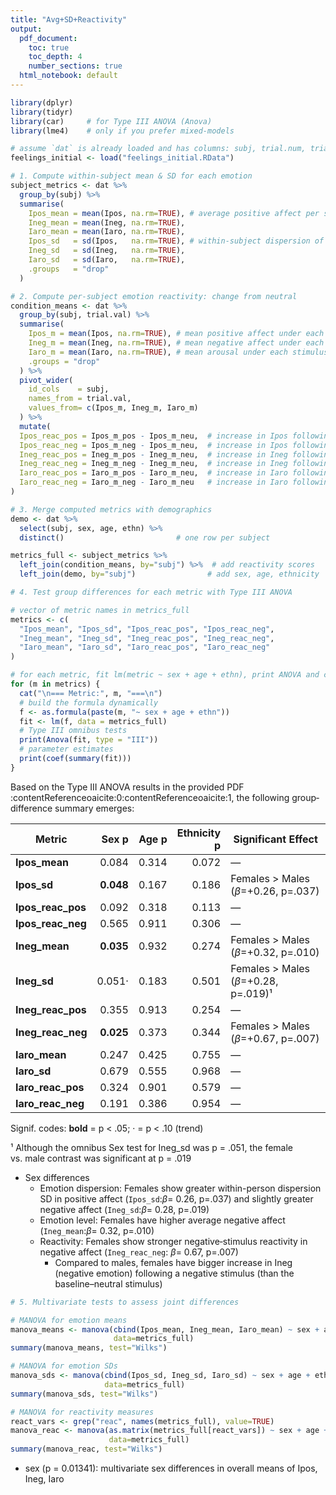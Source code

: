 ```yaml
---
title: "Avg+SD+Reactivity"
output:
  pdf_document:
    toc: true
    toc_depth: 4
    number_sections: true
  html_notebook: default
---
```


```r
library(dplyr)
library(tidyr)
library(car)     # for Type III ANOVA (Anova)
library(lme4)    # only if you prefer mixed‐models
```

```r
# assume `dat` is already loaded and has columns: subj, trial.num, trial.val, sex, age, ethn, Ipos, Ineg, Iaro
feelings_initial <- load("feelings_initial.RData")

# 1. Compute within‐subject mean & SD for each emotion
subject_metrics <- dat %>%
  group_by(subj) %>%
  summarise(
    Ipos_mean = mean(Ipos, na.rm=TRUE), # average positive affect per subject
    Ineg_mean = mean(Ineg, na.rm=TRUE),
    Iaro_mean = mean(Iaro, na.rm=TRUE),
    Ipos_sd   = sd(Ipos,   na.rm=TRUE), # within‐subject dispersion of positive affect
    Ineg_sd   = sd(Ineg,   na.rm=TRUE),
    Iaro_sd   = sd(Iaro,   na.rm=TRUE),
    .groups   = "drop"
  )
```


```r
# 2. Compute per‐subject emotion reactivity: change from neutral
condition_means <- dat %>%
  group_by(subj, trial.val) %>%
  summarise(
    Ipos_m = mean(Ipos, na.rm=TRUE), # mean positive affect under each stimulus
    Ineg_m = mean(Ineg, na.rm=TRUE), # mean negative affect under each stimulus
    Iaro_m = mean(Iaro, na.rm=TRUE), # mean arousal under each stimulus
    .groups = "drop"
  ) %>%
  pivot_wider(
    id_cols    = subj,
    names_from = trial.val,
    values_from= c(Ipos_m, Ineg_m, Iaro_m)
  ) %>%
  mutate(
  Ipos_reac_pos = Ipos_m_pos - Ipos_m_neu,  # increase in Ipos following a positive stimulus vs. neutral stimulus
  Ipos_reac_neg = Ipos_m_neg - Ipos_m_neu,  # increase in Ipos following a negative stimulus vs. neutral stimulus
  Ineg_reac_pos = Ineg_m_pos - Ineg_m_neu,  # increase in Ineg following a positive stimulus vs. neutral stimulus
  Ineg_reac_neg = Ineg_m_neg - Ineg_m_neu,  # increase in Ineg following a negative stimulus vs. neutral stimulus
  Iaro_reac_pos = Iaro_m_pos - Iaro_m_neu,  # increase in Iaro following a positive stimulus vs. neutral stimulus
  Iaro_reac_neg = Iaro_m_neg - Iaro_m_neu   # increase in Iaro following a negative stimulus vs. neutral stimulus
)

```



```r
# 3. Merge computed metrics with demographics
demo <- dat %>%
  select(subj, sex, age, ethn) %>%
  distinct()                         # one row per subject

metrics_full <- subject_metrics %>%
  left_join(condition_means, by="subj") %>%  # add reactivity scores
  left_join(demo, by="subj")                # add sex, age, ethnicity

```



```r
# 4. Test group differences for each metric with Type III ANOVA

# vector of metric names in metrics_full
metrics <- c(
  "Ipos_mean", "Ipos_sd", "Ipos_reac_pos", "Ipos_reac_neg",
  "Ineg_mean", "Ineg_sd", "Ineg_reac_pos", "Ineg_reac_neg",
  "Iaro_mean", "Iaro_sd", "Iaro_reac_pos", "Iaro_reac_neg"
)

# for each metric, fit lm(metric ~ sex + age + ethn), print ANOVA and coefficients
for (m in metrics) {
  cat("\n=== Metric:", m, "===\n")
  # build the formula dynamically
  f <- as.formula(paste(m, "~ sex + age + ethn"))
  fit <- lm(f, data = metrics_full)
  # Type III omnibus tests
  print(Anova(fit, type = "III"))
  # parameter estimates
  print(coef(summary(fit)))
}

```


Based on the Type III ANOVA results in the provided PDF :contentReference[oaicite:0]{index=0}:contentReference[oaicite:1]{index=1}, the following group‐difference summary emerges:

| Metric             | Sex p    | Age p   | Ethnicity p | Significant Effect                   |
|--------------------|---------:|--------:|------------:|--------------------------------------|
| **Ipos_mean**      | 0.084    | 0.314   | 0.072       | —                                    |
| **Ipos_sd**        | **0.048**| 0.167   | 0.186       | Females > Males ($\beta$=+0.26, p=.037)     |
| **Ipos_reac_pos**  | 0.092    | 0.318   | 0.113       | —                                    |
| **Ipos_reac_neg**  | 0.565    | 0.911   | 0.306       | —                                    |
| **Ineg_mean**      | **0.035**| 0.932   | 0.274       | Females > Males ($\beta$=+0.32, p=.010)     |
| **Ineg_sd**        | 0.051·   | 0.183   | 0.501       | Females > Males ($\beta$=+0.28, p=.019)¹    |
| **Ineg_reac_pos**  | 0.355    | 0.913   | 0.254       | —                                    |
| **Ineg_reac_neg**  | **0.025**| 0.373   | 0.344       | Females > Males ($\beta$=+0.67, p=.007)     |
| **Iaro_mean**      | 0.247    | 0.425   | 0.755       | —                                    |
| **Iaro_sd**        | 0.679    | 0.555   | 0.968       | —                                    |
| **Iaro_reac_pos**  | 0.324    | 0.901   | 0.579       | —                                    |
| **Iaro_reac_neg**  | 0.191    | 0.386   | 0.954       | —                                    |

Signif. codes: **bold** = p < .05; · = p < .10 (trend)

¹ Although the omnibus Sex test for Ineg_sd was p = .051, the female vs. male contrast was significant at p = .019

- Sex differences
  - Emotion dispersion: Females show greater within-person dispersion SD in positive affect (`Ipos_sd`:$\beta$= 0.26, p=.037) and slightly greater negative affect (`Ineg_sd`:$\beta$= 0.28, p=.019)
  - Emotion level: Females have higher average negative affect (`Ineg_mean`:$\beta$= 0.32, p=.010)
  - Reactivity: Females show stronger negative‐stimulus reactivity in negative affect (`Ineg_reac_neg`: $\beta$= 0.67, p=.007)
    - Compared to males, females have bigger increase in Ineg (negative emotion) following a negative stimulus (than the baseline--neutral stimulus)


```r
# 5. Multivariate tests to assess joint differences

# MANOVA for emotion means
manova_means <- manova(cbind(Ipos_mean, Ineg_mean, Iaro_mean) ~ sex + age + ethn,
                       data=metrics_full)
summary(manova_means, test="Wilks")

# MANOVA for emotion SDs
manova_sds <- manova(cbind(Ipos_sd, Ineg_sd, Iaro_sd) ~ sex + age + ethn,
                     data=metrics_full)
summary(manova_sds, test="Wilks")

# MANOVA for reactivity measures
react_vars <- grep("reac", names(metrics_full), value=TRUE)
manova_reac <- manova(as.matrix(metrics_full[react_vars]) ~ sex + age + ethn,
                      data=metrics_full)
summary(manova_reac, test="Wilks")
```

- sex (p = 0.01341): multivariate sex differences in overall means of Ipos, Ineg, Iaro

